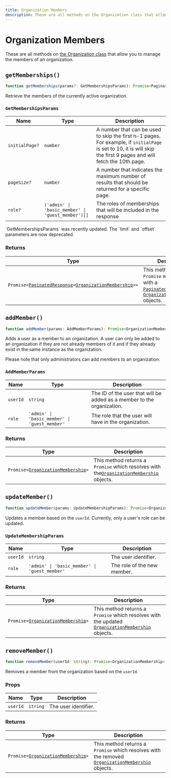 ```yaml
---
title: Organization Members
description: These are all methods on the Organization class that allow you to manage the members of an organization.
---
```


# Organization Members

These are all methods on [the Organization class](/docs/references/javascript/organization/organization) that allow you to manage the members of an organization.

## `getMemberships()`

```typescript
function getMemberships(params?: GetMembershipsParams): Promise<PaginatedResponse<OrganizationMembership>>;
```

Retrieve the members of the currently active organization.

### `GetMembershipsParams`

| Name | Type | Description |
| --- | --- | --- |
| `initialPage?` | `number` | A number that can be used to skip the first n-1 pages. For example, if `initialPage` is set to 10, it is will skip the first 9 pages and will fetch the 10th page. |
| `pageSize?` | `number` | A number that indicates the maximum number of results that should be returned for a specific page. |
| `role?` | `('admin' \| 'basic_member' \| 'guest_member')[]` | The roles of memberships that will be included in the response |

<Callout type="info">
  `GetMembershipsParams` was recently updated. The `limit` and `offset` parameters are now deprecated.
</Callout>


### Returns

| Type | Description |
| --- | --- |
| <code>Promise\<[PaginatedResponse][pag-ref]\<[OrganizationMembership][org-mem-ref]\>></code> | This method returns a `Promise` which resolves with a [`PaginatedResponse`][pag-ref] of [`OrganizationMembership`][org-mem-ref] objects. |

## `addMember()`

```typescript
function addMember(params: AddMemberParams): Promise<OrganizationMembership>;
```

Adds a user as a member to an organization. A user can only be added to an organization if they are not already members of it and if they already exist in the same instance as the organization.

Please note that only administrators can add members to an organization.

### `AddMemberParams`

| Name | Type | Description |
| --- | --- | --- |
| `userId` | `string` | The ID of the user that will be added as a member to the organization. |
| `role` | `'admin' \| 'basic_member' \| 'guest_member'` | The role that the user will have in the organization. |

### Returns

| Type | Description |
| --- | --- |
| <code>Promise\<[OrganizationMembership][org-mem-ref]\></code> | This method returns a `Promise` which resolves with the[`OrganizationMembership`][org-mem-ref] objects. |

## `updateMember()`

```typescript
function updateMember(params: UpdateMembershipParams): Promise<OrganizationMembership>;
```

Updates a member based on the `userId`. Currently, only a user's role can be updated.

### `UpdateMembershipParams`

| Name | Type | Description |
| --- | --- | --- |
| `userId` | `string` | The user identifier. |
| `role` | `'admin' \| 'basic_member' \| 'guest_member'` | The role of the new member. |

### Returns

| Type | Description |
| --- | --- |
| <code>Promise\<[OrganizationMembership][org-mem-ref]\></code> | This method returns a `Promise` which resolves with the updated [`OrganizationMembership`][org-mem-ref] objects. |

## `removeMember()`

```typescript
function removeMember(userId: string): Promise<OrganizationMembership>;
```

Removes a member from the organization based on the `userId`.

### Props

| Name | Type | Description |
| --- | --- | --- |
| `userId` | `string` | The user identifier. |

### Returns

| Type | Description |
| --- | --- |
| <code>Promise\<[OrganizationMembership][org-mem-ref]\></code> | This method returns a `Promise` which resolves with the removed [`OrganizationMembership`][org-mem-ref] objects. |

[pag-ref]: /docs/references/javascript/types/paginated-response
[org-mem-ref]: /docs/references/javascript/organization-membership